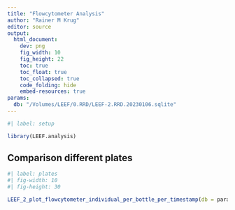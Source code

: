 ```yaml
---
title: "Flowcytometer Analysis"
author: "Rainer M Krug"
editor: source
output:
  html_document:
    dev: png
    fig_width: 10
    fig_height: 22
    toc: true
    toc_float: true
    toc_collapsed: true
    code_folding: hide
    embed-resources: true
params:
  db: "/Volumes/LEEF/0.RRD/LEEF-2.RRD.20230106.sqlite"
---
```


```r
#| label: setup

library(LEEF.analysis)
```
## Comparison different plates


```r
#| label: plates
#| fig-width: 10
#| fig-height: 30

LEEF_2_plot_flowcytometer_individual_per_bottle_per_timestamp(db = params$db)
```
